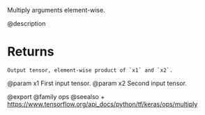 Multiply arguments element-wise.

@description

# Returns
    Output tensor, element-wise product of `x1` and `x2`.

@param x1 First input tensor.
@param x2 Second input tensor.

@export
@family ops
@seealso
+ <https://www.tensorflow.org/api_docs/python/tf/keras/ops/multiply>
